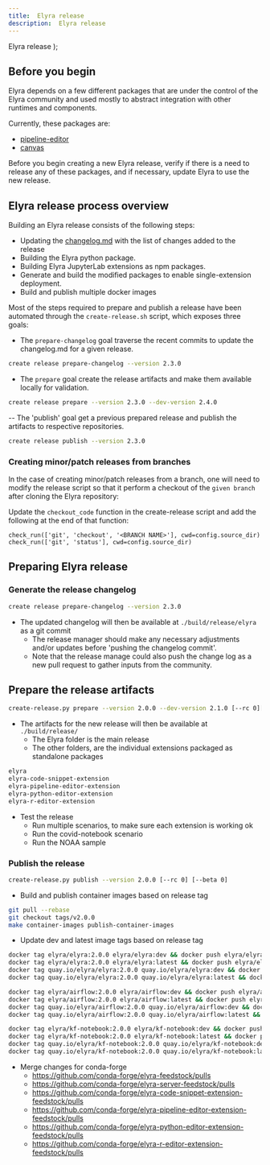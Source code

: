 ```yaml
---
title:  Elyra release
description:  Elyra release
---
```


  <span>
     Elyra release
  </span>
);


## Before you begin

Elyra depends on a few different packages that are under the control of the Elyra community and used
mostly to abstract integration with other runtimes and components.

Currently, these packages are:

- [pipeline-editor](https://github.com/elyra-ai/pipeline-editor)
- [canvas](https://github.com/elyra-ai/canvas)

Before you begin creating a new Elyra release, verify if there is a need to release any of these packages, and if
necessary, update Elyra to use the new release.

## Elyra release process overview

Building an Elyra release consists of the following steps:

- Updating the [changelog.md](../getting_started/changelog.md) with the list of changes added to the release
- Building the Elyra python package.
- Building Elyra JupyterLab extensions as npm packages.
- Generate and build the modified packages to enable single-extension deployment.
- Build and publish multiple docker images

Most of the steps required to prepare and publish a release have been automated through the `create-release.sh` script,
which exposes three goals:

- The `prepare-changelog` goal traverse the recent commits to update the changelog.md for a given release.

```bash
create release prepare-changelog --version 2.3.0
```

- The `prepare` goal create the release artifacts and make them available locally for validation.

```bash
create release prepare --version 2.3.0 --dev-version 2.4.0
```

-- The 'publish' goal get a previous prepared release and publish the artifacts to respective repositories.

```bash
create release publish --version 2.3.0
```

### Creating minor/patch releases from branches

In the case of creating minor/patch releases from a branch, one will need to modify the release script so that it
perform a checkout of the `given branch` after cloning the Elyra repository:

Update the `checkout_code` function in the create-release script and add the following at the end of that function:
```
check_run(['git', 'checkout', '<BRANCH NAME>'], cwd=config.source_dir)
check_run(['git', 'status'], cwd=config.source_dir)
```

## Preparing Elyra release

### Generate the release changelog
```bash
create release prepare-changelog --version 2.3.0
```
- The updated changelog will then be available at `./build/release/elyra` as a git commit
  - The release manager should make any necessary adjustments and/or updates before 'pushing the changelog commit'. 
  - Note that the release manage could also push the change log as a new pull request to gather inputs from the community.

## Prepare the release artifacts
```bash
create-release.py prepare --version 2.0.0 --dev-version 2.1.0 [--rc 0][--beta 0]
```
- The artifacts for the new release will then be available at `./build/release/`
  - The Elyra folder is the main release
  - The other folders, are the individual extensions packaged as standalone packages
```bash
elyra
elyra-code-snippet-extension
elyra-pipeline-editor-extension
elyra-python-editor-extension
elyra-r-editor-extension
```
- Test the release
  - Run multiple scenarios, to make sure each extension is working ok
  - Run the covid-notebook scenario
  - Run the NOAA sample

### Publish the release
```bash
create-release.py publish --version 2.0.0 [--rc 0] [--beta 0]
```
- Build and publish container images based on release tag
```bash
git pull --rebase
git checkout tags/v2.0.0
make container-images publish-container-images
```  

- Update dev and latest image tags based on release tag
```bash
docker tag elyra/elyra:2.0.0 elyra/elyra:dev && docker push elyra/elyra:dev
docker tag elyra/elyra:2.0.0 elyra/elyra:latest && docker push elyra/elyra:latest
docker tag quay.io/elyra/elyra:2.0.0 quay.io/elyra/elyra:dev && docker push quay.io/elyra/elyra:dev
docker tag quay.io/elyra/elyra:2.0.0 quay.io/elyra/elyra:latest && docker push quay.io/elyra/elyra:latest

docker tag elyra/airflow:2.0.0 elyra/airflow:dev && docker push elyra/airflow:dev
docker tag elyra/airflow:2.0.0 elyra/airflow:latest && docker push elyra/airflow:latest
docker tag quay.io/elyra/airflow:2.0.0 quay.io/elyra/airflow:dev && docker push quay.io/elyra/airflow:dev
docker tag quay.io/elyra/airflow:2.0.0 quay.io/elyra/airflow:latest && docker push quay.io/elyra/airflow:latest

docker tag elyra/kf-notebook:2.0.0 elyra/kf-notebook:dev && docker push elyra/kf-notebook:dev
docker tag elyra/kf-notebook:2.0.0 elyra/kf-notebook:latest && docker push elyra/kf-notebook:latest
docker tag quay.io/elyra/kf-notebook:2.0.0 quay.io/elyra/kf-notebook:dev && docker push quay.io/elyra/kf-notebook:dev
docker tag quay.io/elyra/kf-notebook:2.0.0 quay.io/elyra/kf-notebook:latest && docker push quay.io/elyra/kf-notebook:latest
```

- Merge changes for conda-forge
  - https://github.com/conda-forge/elyra-feedstock/pulls
  - https://github.com/conda-forge/elyra-server-feedstock/pulls
  - https://github.com/conda-forge/elyra-code-snippet-extension-feedstock/pulls
  - https://github.com/conda-forge/elyra-pipeline-editor-extension-feedstock/pulls
  - https://github.com/conda-forge/elyra-python-editor-extension-feedstock/pulls
  - https://github.com/conda-forge/elyra-r-editor-extension-feedstock/pulls
